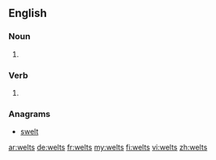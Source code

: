 ==English==

===Noun===
{{head|en|noun plural form}}

# {{plural of|welt|lang=en}}

===Verb===
{{head|en|verb form}}

# {{en-third-person singular of|welt}}

===Anagrams===
* [[swelt#English|swelt]]

[[ar:welts]]
[[de:welts]]
[[fr:welts]]
[[my:welts]]
[[fi:welts]]
[[vi:welts]]
[[zh:welts]]